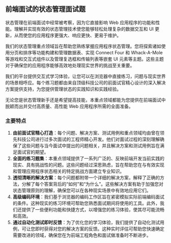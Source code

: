 ## 前端面试的状态管理面试题

状态管理在前端面试中经常被考察，因为它直接影响 Web 应用程序的功能和性能。理解并实现有效的状态管理技术使您能够轻松处理复杂的数据交互和 UI 更新，从而使您的应用程序更强大、响应更快、更易于维护。

我们的状态管理重点领域旨在帮助您熟练掌握应用程序状态管理。您将探索诸如使用分页和排序等功能构建和管理数据表、实现 Connect Four 和 Whack-A-Mole 等游戏和交互式组件以及管理复选框和传输列表等嵌套 UI 元素等主题。这些主题对于确保您的应用程序能够高效地处理现实世界的挑战至关重要。

我们的平台提供交互式学习体验，让您可以在浏览器中直接练习，问题与现实世界的场景相呼应。每个练习题都由来自顶级科技公司的前面试官精心设计的深入解决方案提供支持，为您提供管理状态的实践知识和实践经验。

无论您是状态管理新手还是希望提高技能，本重点领域都能为您提供在前端面试中脱颖而出并交付高质量、高性能 Web 应用程序所需的全面准备。

### 主要特点

1. **由前面试官精心打造**：每个问题、解决方案、测试用例和重点领域均由曾在领先科技公司进行过多次面试的工程师精心开发。他们对面试过程的深刻理解确保了这些问题与当今面试中提出的问题相关，并且解决方案和测试用例旨在满足面试官的期望。
2. **全面的练习题集**：本重点领域提供了一系列广泛的、反映前端开发当前实践的现实、具有挑战性的问题。这些问题经过深思熟虑，旨在帮助您在与有效实现和管理应用程序状态相关的特定挑战方面建立专业知识。
3. **透彻清晰的解决方案**：每个问题都附带一个详细的解决方案，解释了正确的方法，分解了每个答案背后的“如何”和“为什么”。这些解决方案有助于加强您对状态管理原则的理解，确保您可以在各种现实场景中有效地应用它们。
4. **高级编码环境**：我们基于浏览器的编码工作区旨在紧密模拟实际前端编码面试的条件。这种现实的练习环境可帮助您熟悉面试期间将使用的工具。此外，我们还提供了一些便利功能和快捷方式，以增强您的练习体验，使其尽可能流畅和高效。
5. **通过自动化测试即时反馈**：为了优化您的学习体验，我们提供了自动化测试用例，可让您即时获得对您的解决方案的反馈。这种实时评估可帮助您快速确定需要改进的领域，确保您在为前端工程角色和面试做准备时不断进步。

